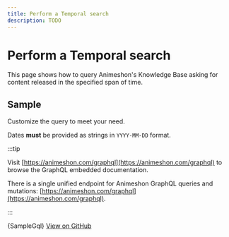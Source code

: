 ```yaml
---
title: Perform a Temporal search
description: TODO
---
```


# Perform a Temporal search

This page shows how to query Animeshon's Knowledge Base asking for content released in the specified span of time.

## Sample

Customize the query to meet your need.

Dates **must** be provided as strings in `YYYY-MM-DD` format.

:::tip

Visit [https://animeshon.com/graphql](https://animeshon.com/graphql) to browse the GraphQL embedded documentation.

There is a single unified endpoint for Animeshon GraphQL queries and mutations: [https://animeshon.com/graphql](https://animeshon.com/graphql).

:::


<CodeBlock language="graphql">
  {SampleGql}
</CodeBlock>
<a href="https://github.com/animeapis/graphql-samples/blob/master/quickstarts/oracolo-query-temporal-search.gql">View on GitHub</a>
